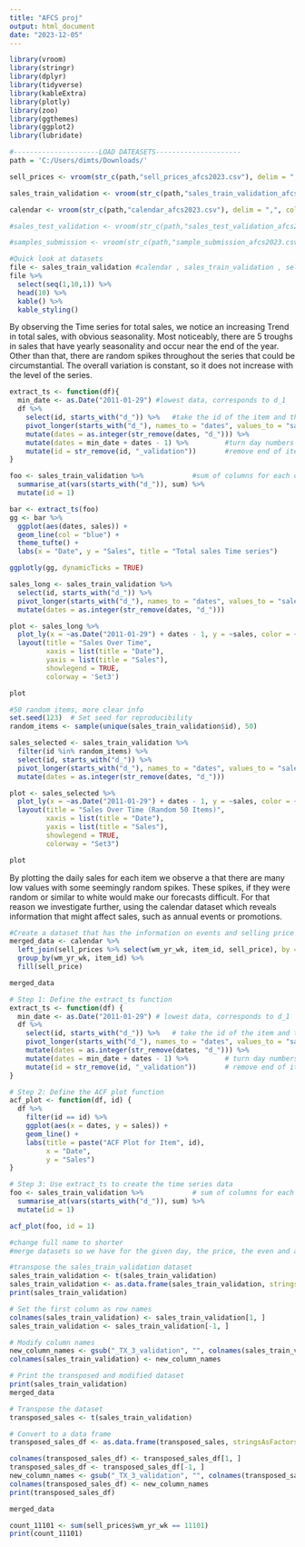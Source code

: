 ```yaml
---
title: "AFCS proj"
output: html_document
date: "2023-12-05"
---
```

```r
library(vroom)
library(stringr)
library(dplyr)
library(tidyverse)
library(kableExtra)
library(plotly)
library(zoo)
library(ggthemes)
library(ggplot2)
library(lubridate)
```



```r
#---------------------LOAD DATEASETS---------------------
path = 'C:/Users/dimts/Downloads/'

sell_prices <- vroom(str_c(path,"sell_prices_afcs2023.csv"), delim = ",", col_types = cols())

sales_train_validation <- vroom(str_c(path,"sales_train_validation_afcs2023.csv"), delim = ",", col_types = cols())

calendar <- vroom(str_c(path,"calendar_afcs2023.csv"), delim = ",", col_types = cols())

#sales_test_validation <- vroom(str_c(path,"sales_test_validation_afcs2022.csv"), delim = ",", col_types = cols())

#samples_submission <- vroom(str_c(path,"sample_submission_afcs2023.csv"), delim = ",", col_types = cols())

```

```r
#Quick look at datasets
file <- sales_train_validation #calendar , sales_train_validation , sell_prices
file %>% 
  select(seq(1,10,1)) %>% 
  head(10) %>% 
  kable() %>% 
  kable_styling()
```

By observing the Time series for total sales, we notice an increasing Trend in total sales, with obvious seasonality. Most noticeably, there are 5 troughs in sales that have yearly seasonality and occur near the end of the year. Other than that, there are random spikes throughout the series that could be circumstantial. The overall variation is constant, so it does not increase with the level of the series. 
```r
extract_ts <- function(df){
  min_date <- as.Date("2011-01-29") #lowest data, corresponds to d_1
  df %>%
    select(id, starts_with("d_")) %>%   #take the id of the item and the daily sales columns
    pivot_longer(starts_with("d_"), names_to = "dates", values_to = "sales") %>%     #reshape
    mutate(dates = as.integer(str_remove(dates, "d_"))) %>%   
    mutate(dates = min_date + dates - 1) %>%         #turn day numbers into dates
    mutate(id = str_remove(id, "_validation"))       #remove end of item id
}

foo <- sales_train_validation %>%            #sum of columns for each day
  summarise_at(vars(starts_with("d_")), sum) %>% 
  mutate(id = 1)

bar <- extract_ts(foo)
gg <- bar %>% 
  ggplot(aes(dates, sales)) +
  geom_line(col = "blue") +
  theme_tufte() +
  labs(x = "Date", y = "Sales", title = "Total sales Time series")

ggplotly(gg, dynamicTicks = TRUE)
```

```r
sales_long <- sales_train_validation %>%
  select(id, starts_with("d_")) %>%  
  pivot_longer(starts_with("d_"), names_to = "dates", values_to = "sales") %>%
  mutate(dates = as.integer(str_remove(dates, "d_")))

plot <- sales_long %>%
  plot_ly(x = ~as.Date("2011-01-29") + dates - 1, y = ~sales, color = ~id, type = 'scatter', mode = 'lines') %>%
  layout(title = "Sales Over Time",
         xaxis = list(title = "Date"),
         yaxis = list(title = "Sales"),
         showlegend = TRUE,
         colorway = 'Set3')

plot
```

```r
#50 random items, more clear info
set.seed(123)  # Set seed for reproducibility
random_items <- sample(unique(sales_train_validation$id), 50)

sales_selected <- sales_train_validation %>%
  filter(id %in% random_items) %>%
  select(id, starts_with("d_")) %>%  
  pivot_longer(starts_with("d_"), names_to = "dates", values_to = "sales") %>%
  mutate(dates = as.integer(str_remove(dates, "d_")))

plot <- sales_selected %>%
  plot_ly(x = ~as.Date("2011-01-29") + dates - 1, y = ~sales, color = ~id, type = 'scatter', mode = 'lines') %>%
  layout(title = "Sales Over Time (Random 50 Items)",
         xaxis = list(title = "Date"),
         yaxis = list(title = "Sales"),
         showlegend = TRUE,
         colorway = "Set3")

plot
```

By plotting the daily sales for each item we observe a that there are many low values with some seemingly random spikes. These spikes, if they were random or similar to white would make our forecasts difficult. For that reason we investigate further, using the calendar dataset which reveals information that might affect sales, such as annual events or promotions.

```r
#Create a dataset that has the information on events and selling price for every day, for every item_id 
merged_data <- calendar %>%
  left_join(sell_prices %>% select(wm_yr_wk, item_id, sell_price), by = "wm_yr_wk") %>%
  group_by(wm_yr_wk, item_id) %>%
  fill(sell_price)

merged_data
```

```r
# Step 1: Define the extract_ts function
extract_ts <- function(df) {
  min_date <- as.Date("2011-01-29") # lowest data, corresponds to d_1
  df %>%
    select(id, starts_with("d_")) %>%   # take the id of the item and the daily sales columns
    pivot_longer(starts_with("d_"), names_to = "dates", values_to = "sales") %>%     # reshape
    mutate(dates = as.integer(str_remove(dates, "d_"))) %>%   
    mutate(dates = min_date + dates - 1) %>%         # turn day numbers into dates
    mutate(id = str_remove(id, "_validation"))       # remove end of item id
}

# Step 2: Define the ACF plot function
acf_plot <- function(df, id) {
  df %>%
    filter(id == id) %>%
    ggplot(aes(x = dates, y = sales)) +
    geom_line() +
    labs(title = paste("ACF Plot for Item", id),
         x = "Date",
         y = "Sales")
}

# Step 3: Use extract_ts to create the time series data
foo <- sales_train_validation %>%            # sum of columns for each day
  summarise_at(vars(starts_with("d_")), sum) %>% 
  mutate(id = 1)

acf_plot(foo, id = 1)

```



























```r
#change full name to shorter
#merge datasets so we have for the given day, the price, the even and also the amount sold

#transpose the sales_train_validation dataset
sales_train_validation <- t(sales_train_validation)
sales_train_validation <- as.data.frame(sales_train_validation, stringsAsFactors = FALSE)
print(sales_train_validation)

# Set the first column as row names
colnames(sales_train_validation) <- sales_train_validation[1, ]
sales_train_validation <- sales_train_validation[-1, ]

# Modify column names
new_column_names <- gsub("_TX_3_validation", "", colnames(sales_train_validation))
colnames(sales_train_validation) <- new_column_names

# Print the transposed and modified dataset
print(sales_train_validation)
merged_data
```

```r
# Transpose the dataset
transposed_sales <- t(sales_train_validation)

# Convert to a data frame
transposed_sales_df <- as.data.frame(transposed_sales, stringsAsFactors = FALSE)

colnames(transposed_sales_df) <- transposed_sales_df[1, ]
transposed_sales_df <- transposed_sales_df[-1, ]
new_column_names <- gsub("_TX_3_validation", "", colnames(transposed_sales_df))
colnames(transposed_sales_df) <- new_column_names
print(transposed_sales_df)

```

```r
merged_data

count_11101 <- sum(sell_prices$wm_yr_wk == 11101)
print(count_11101)
```
